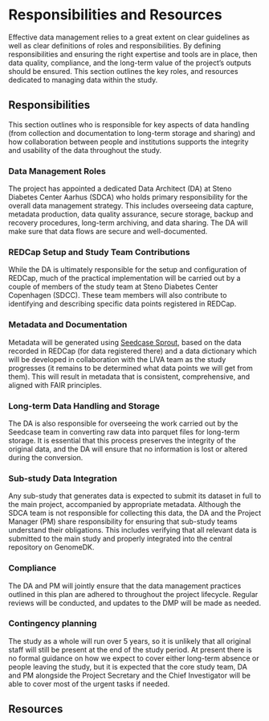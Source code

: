 # Responsibilities and Resources

Effective data management relies to a great extent on clear guidelines
as well as clear definitions of roles and responsibilities. By defining
responsibilities and ensuring the right expertise and tools are in
place, then data quality, compliance, and the long-term value of the
project’s outputs should be ensured. This section outlines the key
roles, and resources dedicated to managing data within the study.

## Responsibilities

This section outlines who is responsible for key aspects of data
handling (from collection and documentation to long-term storage and
sharing) and how collaboration between people and institutions supports
the integrity and usability of the data throughout the study.

### Data Management Roles

The project has appointed a dedicated Data Architect (DA) at Steno
Diabetes Center Aarhus (SDCA) who holds primary responsibility for the
overall data management strategy. This includes overseeing data capture,
metadata production, data quality assurance, secure storage, backup and
recovery procedures, long-term archiving, and data sharing. The DA will
make sure that data flows are secure and well-documented.

### REDCap Setup and Study Team Contributions

While the DA is ultimately responsible for the setup and configuration
of REDCap, much of the practical implementation will be carried out by a
couple of members of the study team at Steno Diabetes Center Copenhagen
(SDCC). These team members will also contribute to identifying and
describing specific data points registered in REDCap.

### Metadata and Documentation

Metadata will be generated using [Seedcase
Sprout](https://sprout.seedcase-project.org), based on the data recorded
in REDCap (for data registered there) and a data dictionary which will
be developed in collaboration with the LIVA team as the study progresses
(it remains to be determined what data points we will get from them).
This will result in metadata that is consistent, comprehensive, and
aligned with FAIR principles.

### Long-term Data Handling and Storage

The DA is also responsible for overseeing the work carried out by the
Seedcase team in converting raw data into parquet files for long-term
storage. It is essential that this process preserves the integrity of
the original data, and the DA will ensure that no information is lost or
altered during the conversion. <!--TODO Check with Luke about this-->

### Sub-study Data Integration

Any sub-study that generates data is expected to submit its dataset in
full to the main project, accompanied by appropriate metadata. Although
the SDCA team is not responsible for collecting this data, the DA and
the Project Manager (PM) share responsibility for ensuring that
sub-study teams understand their obligations. This includes verifying
that all relevant data is submitted to the main study and properly
integrated into the central repository on GenomeDK.

### Compliance

The DA and PM will jointly ensure that the data management practices
outlined in this plan are adhered to throughout the project lifecycle.
Regular reviews will be conducted, and updates to the DMP will be made
as needed.

### Contingency planning

The study as a whole will run over 5 years, so it is unlikely that all
original staff will still be present at the end of the study period. At
present there is no formal guidance on how we expect to cover either
long-term absence or people leaving the study, but it is expected that
the core study team, DA and PM alongside the Project Secretary and the
Chief Investigator will be able to cover most of the urgent tasks if
needed. <!--TODO Get Daniel to write something here!-->

<!--TODO Ask Daniel about budget for training and upskilling of any replacement staff -->

<!--TODO The guidance from DeiC recommends that individuals are named where possible, do we want to do that here?-->

## Resources

<!--TODO List specific tools used for backup and recovery as well as apps etc. Will need input from Daniel -->
